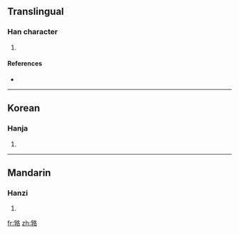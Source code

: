 ==Translingual==

===Han character===
{{Han char|rn=30|rad=口|as=10|sn=13|four=|canj=月木竹水口 (BDHER)}}

# {{defn|Han|sort=口10}}

====References====
* {{Han ref|kx=0203.250|dkj=04104|dj=0426.050|hdz=10669.030|uh=55E0|ud=21984}}

----

==Korean==

===Hanja===
{{ko-hanja|hangeul=라|rv=ra|mr=ra}}

# {{defn|Korean}}

----

==Mandarin==

===Hanzi===
{{cmn-hanzi|pin=[[luò]] ([[luo4]])|wg=lo<sup>4</sup>}}

# {{defn|Mandarin}}

[[fr:嗠]]
[[zh:嗠]]